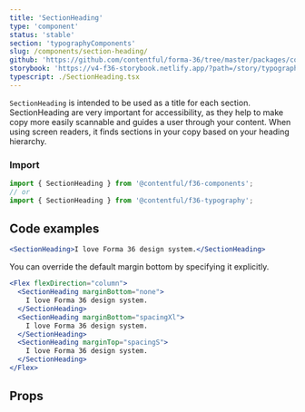 ```yaml
---
title: 'SectionHeading'
type: 'component'
status: 'stable'
section: 'typographyComponents'
slug: /components/section-heading/
github: 'https://github.com/contentful/forma-36/tree/master/packages/components/typography/src'
storybook: 'https://v4-f36-storybook.netlify.app/?path=/story/typography-section-heading--basic'
typescript: ./SectionHeading.tsx
---
```


`SectionHeading` is intended to be used as a title for each section. SectionHeading are very important for accessibility, as they help to make copy more easily scannable and guides a user through your content. When using screen readers, it finds sections in your copy based on your heading hierarchy.

### Import

```js static=true
import { SectionHeading } from '@contentful/f36-components';
// or
import { SectionHeading } from '@contentful/f36-typography';
```

## Code examples

```jsx
<SectionHeading>I love Forma 36 design system.</SectionHeading>
```

You can override the default margin bottom by specifying it explicitly.

```jsx
<Flex flexDirection="column">
  <SectionHeading marginBottom="none">
    I love Forma 36 design system.
  </SectionHeading>
  <SectionHeading marginBottom="spacingXl">
    I love Forma 36 design system.
  </SectionHeading>
  <SectionHeading marginTop="spacingS">
    I love Forma 36 design system.
  </SectionHeading>
</Flex>
```

## Props


<Props of="SectionHeading" />

